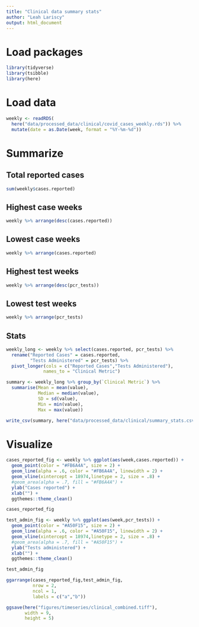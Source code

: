 ```yaml
---
title: "Clinical data summary stats"
author: "Leah Lariscy"
output: html_document
---
```


# Load packages

```r
library(tidyverse)
library(tsibble)
library(here)
```

# Load data

```r
weekly <- readRDS(
  here("data/processed_data/clinical/covid_cases_weekly.rds")) %>% 
  mutate(date = as.Date(week, format = "%Y-%m-%d"))
```

# Summarize

## Total reported cases

```r
sum(weekly$cases.reported)
```

## Highest case weeks

```r
weekly %>% arrange(desc(cases.reported))
```

## Lowest case weeks

```r
weekly %>% arrange(cases.reported)
```

## Highest test weeks

```r
weekly %>% arrange(desc(pcr_tests))
```

## Lowest test weeks

```r
weekly %>% arrange(pcr_tests)
```

## Stats

```r
weekly_long <- weekly %>% select(cases.reported, pcr_tests) %>% 
  rename("Reported Cases" = cases.reported,
         "Tests Administered" = pcr_tests) %>% 
  pivot_longer(cols = c("Reported Cases","Tests Administered"),
              names_to = "Clinical Metric")

summary <- weekly_long %>% group_by(`Clinical Metric`) %>% 
  summarise(Mean = mean(value),
            Median = median(value),
            SD = sd(value),
            Min = min(value),
            Max = max(value))

write_csv(summary, here("data/processed_data/clinical/summary_stats.csv"))
```

# Visualize

```r
cases_reported_fig <- weekly %>% ggplot(aes(week,cases.reported)) +
  geom_point(color = "#FB6A4A", size = 2) +
  geom_line(alpha = .6, color = "#FB6A4A", linewidth = 2) +
  geom_vline(xintercept = 18974,linetype = 2, size = .8) +
  #geom_area(alpha = .7, fill = "#FB6A4A") +
  ylab("Cases reported") +
  xlab("") +
  ggthemes::theme_clean()

cases_reported_fig
```

```r
test_admin_fig <- weekly %>% ggplot(aes(week,pcr_tests)) +
  geom_point(color = "#A50F15", size = 2) +
  geom_line(alpha = .6, color = "#A50F15", linewidth = 2) +
  geom_vline(xintercept = 18974,linetype = 2, size = .8) +
  #geom_area(alpha = .7, fill = "#A50F15") +
  ylab("Tests administered") +
  xlab("") +
  ggthemes::theme_clean()

test_admin_fig
```

```r
ggarrange(cases_reported_fig,test_admin_fig,
          nrow = 2,
          ncol = 1,
          labels = c("a","b"))

ggsave(here("figures/timeseries/clinical_combined.tiff"),
       width = 9,
       height = 5)
```
